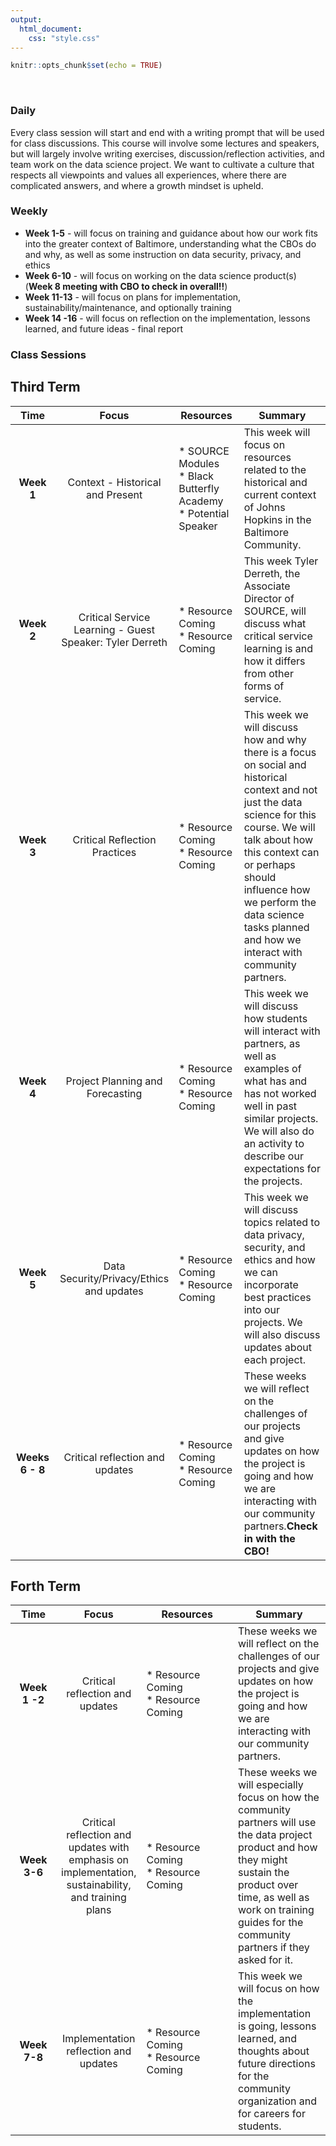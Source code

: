 ```yaml
---
output:
  html_document:
    css: "style.css"
---
```


```r
knitr::opts_chunk$set(echo = TRUE)
```

&nbsp;
&nbsp;
&nbsp;

### **Daily**

Every class session will start and end with a writing prompt that will be used for class discussions. This course will involve some lectures and speakers, but will largely involve writing exercises, discussion/reflection activities, and team work on the data science project. We want to cultivate a culture that respects all viewpoints and values all experiences,  where there are complicated answers, and where a growth mindset is upheld.

### **Weekly**

- **Week 1-5** - will focus on training and guidance about how our work fits into the greater context of Baltimore, understanding what the CBOs do and why, as well as some instruction on data security, privacy, and ethics 
- **Week 6-10** - will focus on working on the data science product(s) (**Week 8 meeting with CBO to check in overall!!**)
- **Week 11-13** - will focus on plans for implementation, sustainability/maintenance, and optionally training
- **Week 14 -16** - will focus on reflection on the implementation, lessons learned, and future ideas - final report

### **Class Sessions**

## **Third Term**

<div class = "table_style">
|**Time**|**Focus**|**Resources**|**Summary**|
|:-----------:|:------------------:|----------------------|--------------------------|
|**Week 1**|Context - Historical and Present|* SOURCE Modules <br> * Black Butterfly Academy <br> * Potential Speaker|This week will focus on resources related to the historical and current context of Johns Hopkins in the Baltimore Community. |
|**Week 2**|Critical Service Learning - Guest Speaker: Tyler Derreth| * Resource Coming <br> * Resource Coming|This week Tyler Derreth, the Associate Director of SOURCE, will discuss what critical service learning is and how it differs from other forms of service. |
|**Week 3**|Critical Reflection Practices| * Resource Coming <br> * Resource Coming| This week we will discuss how and why there is a focus on social and historical context and not just the data science for this course.  We will talk about how this context can or perhaps should influence how we perform the data science tasks planned and how we interact with community partners.|
|**Week 4**| Project Planning and Forecasting| * Resource Coming <br> * Resource Coming|This week we will discuss how students will interact with partners, as well as examples of what has and has not worked well in past similar projects. We will also do an activity to describe our expectations for the projects.|
|**Week 5**| Data Security/Privacy/Ethics and updates|* Resource Coming <br> * Resource Coming|This week we will discuss topics related to data privacy, security, and ethics and how we can incorporate best practices into our projects. We will also discuss updates about each project.|
|**Weeks 6 - 8**|Critical reflection and updates|* Resource Coming <br> * Resource Coming|These weeks we will reflect on the challenges of our projects and give updates on how the project is going and how we are interacting with our community partners.**Check in with the CBO!**|
</div>

## **Forth Term**
<div class = "table_style">
|**Time**|**Focus**|**Resources**|**Summary**|
|:-----------:|:------------------:|---------------------------|--------------------------|
|**Week 1 -2**|Critical reflection and updates|* Resource Coming <br> * Resource Coming|These weeks we will reflect on the challenges of our projects and give updates on how the project is going and how we are interacting with our community partners.|
|**Week 3-6**|Critical reflection and updates with emphasis on implementation, sustainability, and training plans| * Resource Coming <br> * Resource Coming|These weeks we will especially focus on how the community partners will use the data project product and how they might sustain the product over time, as well as work on training guides for the community partners if they asked for it.|
|**Week 7-8**|Implementation reflection and updates| * Resource Coming <br> * Resource Coming| This week we will focus on how the implementation is going, lessons learned, and thoughts about future directions for the community organization and for careers for students. |

</div>
